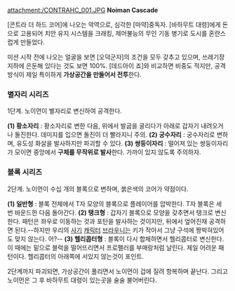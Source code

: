 attachment:/CONTRAHC_001.JPG
'''Noiman Cascade'''

[콘트라 더 하드 코어]에 나오는 악역으로, 심각한 [마약]중독자. [바하무트 대령]에게 돈으로 고용되어 치안 유지 시스템을 크래킹, 제어불능의 무인 기동 병기로 도시를 혼란스럽게 만들었다.

미션 시작 전에 나오는 얼굴을 보면 [오덕군자]의 조건을 모두 갖추고 있으며, 쓰레기장 지하에 은둔해 있다는 것도 보면 100%. [데드아이 죠]와 비교하면 비중도 적지만, 공격 방식이 제일 특이하게 '''가상공간을 만들어서 전투'''한다.

=== 별자리 시리즈 ===
1단계. 노이먼이 별자리로 변신하여 공격한다.

'''(1) 황소자리''' : 황소자리로 변한 다음, 위에서 발굽을 굴리다가 아래로 갑자기 내려오거나 돌진한다. 데미지를 입으면 돌진이 더 빨라지니 주의.
'''(2) 궁수자리''' : 궁수자리로 변하며, 유도성 화살을 발사하지만 파괴할 수 있다.
'''(3) 쌍둥이자리''' : 떨어져 있는 쌍둥이자리가 모이면 중앙에서 '''구체를 무작위로 발사'''한다. 가까이 있지 않도록 주의하자.

=== 블록 시리즈 ===
2단계. 노이먼이 수십 개의 블록으로 변하며, 붉은색의 코어가 약점이다.
 
'''(1) 일반형''' : 블록 전체에서 T자 모양의 블록으로 플레이어를 압박한다. T자 블록은 세 번 바운드한 다음 돌아간다.
'''(2) 탱크형''' : 갑자기 블록으로 모양을 갖추면서 탱크로 변신한다. 패턴은 좌우로 이동하는 것과 포탄을 발사하는 것이지만, 뒤에서 엎어진채 공격하면 된다.--하지만 우리의 [[사기]] [[캐릭터]] [[브라우니]]는 키가 작아서 그냥 구석에 짱박혀있어도 맞지 않는다. 어?--
'''(3) 헬리콥터형''' : 블록이 다시 합체하면서 헬리콥터로 변신한다. 이 때에는 밑으로 블럭을 떨어뜨리면서 프로펠러를 부매랑처럼 날린다. 제일 어려운 패턴이다. 헬리콥터의 아래쪽에 서있지 않는것이 포인트.

2단계까지 파괴되면, 가상공간이 풀리면서 노이먼이 겁에 질려 항복하며 끝난다. 그리고 노이먼은 그 후 바하무트 대령이 있는곳을 술술 불어버린다.

